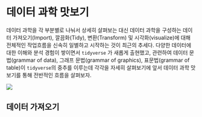 
# 데이터 과학 맛보기

데이터 과학을 각 부분별로 나눠서 상세히 살펴보는 대신 데이터 과학을 구성하는 데이터 가져오기(Import), 깔끔화(Tidy), 변환(Transform) 및 시각화(visualize)에 대해 전체적인 작업흐름을 신속히 일별하고 시작하는 것이
최근의 추세다. 다양한 데이터에 대한 이해와 분석 경험이 쌓이면서 `tidyverse` 가 새롭게 출현했고,
관련하여 데이터 문법(grammar of data), 그래프 문법(grammar of graphics), 표문법(grammar of table)이 
`tidyverse`의 중추를 이루는데 각각을 자세히 살펴보기에 앞서 데이터 과학 맛보기를 통해 전반적인 
흐름을 살펴보자.

![](images/tidyverse_framework.jpg)


## 데이터 가져오기





